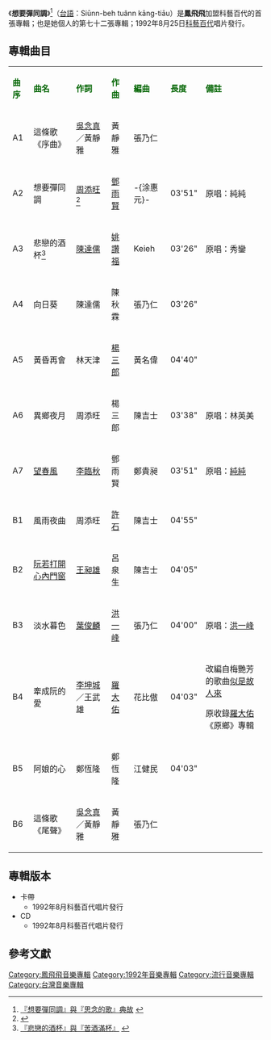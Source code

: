 {{Album infobox | <!-- See Wikipedia:WikiProject_Albums -->
|  Name     =想要彈同調
|  Type      = 專輯
|  Artist     = [[鳳飛飛|鳳飛飛]]
| cover = Replace this image female.svg
| 圖片簡介 =
|  Released    = 1992年8月
|  Genre       = [[流行音樂|流行音樂]]
|  Length      =    分秒
|  Label       = [[科藝百代|科藝百代]]
|  Number      = 
|  Producer    = 何慶清／[[羅大佑|羅大佑]]
| Last album  ='''[[鳳回首4|鳳回首4]]'''<br>（1992年8月）
| This album   ='''想要彈同調'''<br>（1992年8月）
| Next album  ='''[[陪傷心人說往事|陪傷心人說往事]]'''<br>（1994年8月）
}}

《'''想要彈同調'''》<ref>[http://old.taiwan123.com.tw/memorysong/memory04.htm 『想要彈同調』與『思念的歌』典故] {{webarchive|url=https://web.archive.org/web/20150523193150/http://old.taiwan123.com.tw/memorysong/memory04.htm |date=2015-05-23 }}</ref>（[[台語|台語]]：Siūnn-beh tuânn kāng-tiāu）是'''鳳飛飛'''加盟科藝百代的首張專輯；也是她個人的第七十二張專輯；1992年8月25日[[科藝百代|科藝百代]]唱片發行。

==專輯曲目==
{| class="wikitable"
|-
| <font color=darkgreen>'''曲序'''</font> || <font color=darkgreen>'''曲名'''</font> || <font color=darkgreen>'''作詞'''</font> || <font color=darkgreen>'''作曲'''</font> || <font color=darkgreen>'''編曲'''</font>|| <font color=darkgreen>'''長度'''</font>  || <font color=darkgreen>'''備註'''</font>
|-
| A1 || 這條歌《序曲》|| [[吳念真|吳念真]] ／黃靜雅|| 黃靜雅 || 張乃仁 || || 
|-
| A2 ||想要彈同調 || [[周添旺|周添旺]] <ref>{{Cite web |url=http://www.cjwlfs.org/78/78_30.htm |title=『想要彈同調』創作人 |access-date=2016-05-14 |archive-url=https://web.archive.org/web/20160921034800/http://www.cjwlfs.org/78/78_30.htm |archive-date=2016-09-21 |dead-url=yes }}</ref> || [[鄧雨賢|鄧雨賢]] || -{涂惠元}-  || 03'51" || 原唱：純純
|-
| A3 || 悲戀的酒杯<ref>[http://www.mcat.org.tw/story/s04.html 『悲戀的酒杯』與『苦酒滿杯』] {{webarchive|url=https://web.archive.org/web/20160817130145/http://www.mcat.org.tw/story/s04.html |date=2016-08-17 }}</ref> || [[陳達儒|陳達儒]] || [[姚讚福|姚讚福]] || Keieh || 03'26" || 原唱：秀鑾
|-
| A4 || 向日葵 || 陳達儒 || 陳秋霖 || 張乃仁 || 03'26" || 
|-
| A5 || 黃昏再會 || 林天津 || [[楊三郎|楊三郎]] || 黃名偉|| 04'40" || 
|-
| A6 || 異鄉夜月 || 周添旺 || 楊三郎 || 陳吉士 || 03'38" || 原唱：林英美
|-
| A7 || [[望春風|望春風]] || [[李臨秋|李臨秋]] || 鄧雨賢 || 鄭貴昶 || 03'51" || 原唱：[[純純_(歌手)|純純]]
|-
| B1 || 風雨夜曲 || 周添旺 || [[許石|許石]] || 陳吉士 || 04'55" || 
|-
| B2 || [[阮若打開心內的門窗|阮若打開心內門窗]] || [[王昶雄|王昶雄]] || 呂泉生 || 陳吉士|| 04'05" ||
|-
| B3 || 淡水暮色 || [[葉俊麟|葉俊麟]] || [[洪一峰|洪一峰]] || 張乃仁 || 04'00" || 原唱：[[洪一峰|洪一峰]]
|-
| B4 || 牽成阮的愛 || [[李坤城|李坤城]]／王武雄 || [[羅大佑|羅大佑]]  || 花比傲  || 04'03"|| 改編自梅艷芳的歌曲[[似是故人來|似是故人來]]

原收錄[[羅大佑|羅大佑]]《原鄉》專輯
|-
| B5 || 阿娘的心 || 鄭恆隆 || 鄭恆隆 || 江健民 || 04'03" || 
|-
| B6|| 這條歌《尾聲》|| [[吳念真|吳念真]] ／黃靜雅|| 黃靜雅 || 張乃仁 || ||
|}

== 專輯版本 ==
*卡帶
**1992年8月科藝百代唱片發行
*CD
**1992年8月科藝百代唱片發行

==參考文獻==
{{reflist}}
[[Category:鳳飛飛音樂專輯|Category:鳳飛飛音樂專輯]]
[[Category:1992年音樂專輯|Category:1992年音樂專輯]]
[[Category:流行音樂專輯|Category:流行音樂專輯]]
[[Category:台灣音樂專輯|Category:台灣音樂專輯]]